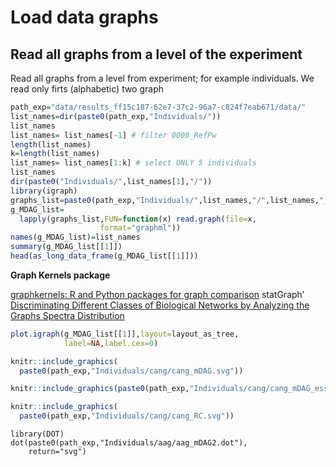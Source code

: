 # Load data graphs

## Read all graphs from a level of the experiment

Read all graphs from a level from experiment; for example individuals. We read only firts (alphabetic) two graph

```r
path_exp="data/results_ff15c187-62e7-37c2-96a7-c824f7eab671/data/"
list_names=dir(paste0(path_exp,"Individuals/"))
list_names
list_names= list_names[-1] # filter 0000_RefPw
length(list_names)
k=length(list_names)
list_names= list_names[1:k] # select ONLY 5 individuals
list_names
dir(paste0("Individuals/",list_names[1],"/"))
library(igraph)
graphs_list=paste0(path_exp,"Individuals/",list_names,"/",list_names,"_MDAG.graphml")
g_MDAG_list=
  lapply(graphs_list,FUN=function(x) read.graph(file=x,
                    format="graphml"))
names(g_MDAG_list)=list_names
summary(g_MDAG_list[[1]])
head(as_long_data_frame(g_MDAG_list[[1]]))

```

**Graph Kernels package**

[graphkernels: R and Python packages for graph comparison](https://academic.oup.com/bioinformatics/article/34/3/530/4209994?login=true) statGraph' [Discriminating Different Classes of Biological Networks by Analyzing the Graphs Spectra Distribution](https://journals.plos.org/plosone/article?id=10.1371/journal.pone.0049949)

```r
plot.igraph(g_MDAG_list[[1]],layout=layout_as_tree,
            label=NA,label.cex=0)
```

```r
knitr::include_graphics(
  paste0(path_exp,"Individuals/cang/cang_mDAG.svg"))
```

```r
knitr::include_graphics(paste0(path_exp,"Individuals/cang/cang_mDAG_essential.svg"))
```

```r
knitr::include_graphics(
  paste0(path_exp,"Individuals/cang/cang_RC.svg"))
```

```         
library(DOT)
dot(paste0(path_exp,"Individuals/aag/aag_mDAG2.dot"),
    return="svg")
```
